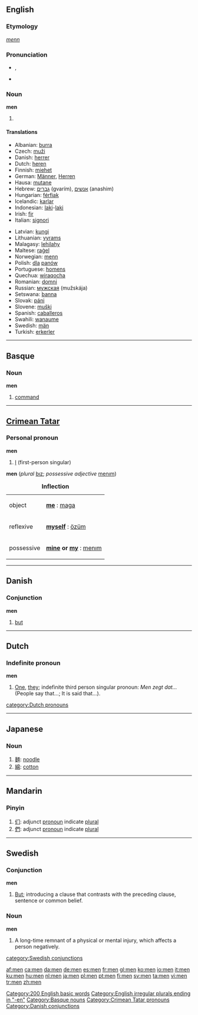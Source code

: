 ==English==

{{rank|own|old|came|107|men|come|without|make}}

===Etymology===
{{OE.}} ''[[menn]]''

===Pronunciation===
*{{IPA|/mɛn/}}, {{SAMPA|/mEn/}}
*{{audio|en-us-men.ogg|Audio (US)}}
*:{{rhymes|ɛn}}

===Noun===
'''men''' {{p}}

# {{irregular plural of|[[man]]}}

====Translations====
{{trans-top|plural of man}}
*Albanian: [[burra]]
*Czech: [[muži]]
*Danish: [[herrer]]
*Dutch: [[heren]]
*Finnish: [[miehet]]
*German: [[Männer]], [[Herren]]
*Hausa: [[mutane]]
*Hebrew: [[גברים]] (gvarím), [[אנשים]] (anashim)
*Hungarian: [[férfiak]]
*Icelandic: [[karlar]]
*Indonesian: [[laki]]-[[laki]]
*Irish: [[fir]]
*Italian: [[signori]]
{{trans-mid}}
*Latvian: [[kungi]]
*Lithuanian: [[vyrams]]
*Malagasy: [[lehilahy]]
*Maltese: [[raġel]]
*Norwegian: [[menn]]
*Polish: [[dla]] [[panów]]
*Portuguese: [[homens]]
*Quechua: [[wira]][[qocha]]
*Romanian: [[domni]]
*Russian: [[мужская]] (mužskája)
*Setswana: [[banna]]
*Slovak: [[páni]]
*Slovene: [[muški]]
*Spanish: [[caballeros]]
*Swahili: [[wanaume]]
*Swedish: [[män]]
*Turkish: [[erkerler]]
{{trans-bottom}}

[[Category:200 English basic words]]
[[Category:English irregular plurals ending in "-en"]]

----

==Basque==

===Noun===
'''men'''

# [[command]]

[[Category:Basque nouns]]

----

==[[Crimean Tatar]]==

===Personal pronoun===
'''men'''

# [[I]] (first-person singular)

'''men''' (''plural'' [[bız]]; ''possessive adjective'' [[menım]])

{| class="prettytable"
|+ '''Inflection'''
|-
| object || '''[[me]]''' : [[maga]]
|-
| reflexive || '''[[myself]]''' : [[özüm]]
|-
| possessive || '''[[mine]] or [[my]]''' : [[menım]]
|}

[[Category:Crimean Tatar pronouns]]

----

==Danish==

===Conjunction===
'''men'''

# [[but]]

[[Category:Danish conjunctions]]

----

==Dutch==

===Indefinite pronoun===
'''men'''

#[[one|One]], [[they]]; indefinite third person singular pronoun: ''Men zegt dat...'' (People say that...; It is said that...).

[[category:Dutch pronouns]]

----

==Japanese==

===Noun===
{{ja-noun|r|hira=めん}}

#[[麺]]: [[noodle]]
#[[綿]]: [[cotton]]

----

==Mandarin==

===Pinyin===
{{cmn-alt-pinyin|men|men0|men5}}

# [[们]]: adjunct [[pronoun]] indicate [[plural]]
# [[們]]: adjunct [[pronoun]] indicate [[plural]]

----

==Swedish==

===Conjunction===
'''men'''

# [[but|But]]; introducing a clause that contrasts with the preceding clause, sentence or common belief.

===Noun===
{{sv-noun|gender=Neuter|men|menet|men|menen|mens|menets|mens|menens}}
'''men'''

#A long-time remnant of a physical or mental injury, which affects a person negatively.

[[category:Swedish conjunctions]]

[[af:men]]
[[ca:men]]
[[da:men]]
[[de:men]]
[[es:men]]
[[fr:men]]
[[gl:men]]
[[ko:men]]
[[io:men]]
[[it:men]]
[[ku:men]]
[[hu:men]]
[[nl:men]]
[[ja:men]]
[[pl:men]]
[[pt:men]]
[[fi:men]]
[[sv:men]]
[[ta:men]]
[[vi:men]]
[[tr:men]]
[[zh:men]]